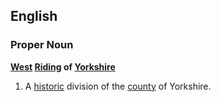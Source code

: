 ==English==
===Proper Noun===
'''[[West]] [[Riding]] of [[Yorkshire]]'''
{{wikipedia}}
#A [[historic]] division of the [[county]] of Yorkshire.